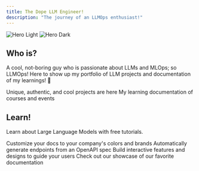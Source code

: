 ```yaml
---
title: The Dope LLM Engineer!
description: "The journey of an LLMOps enthusiast!"
---
```


<img
  className="block dark:hidden"
  src="/images/chester.jpg"
  alt="Hero Light"
/>
<img
  className="hidden dark:block"
  src="/images/zac.jpg"
  alt="Hero Dark"
/>

## Who is?

A cool, not-boring guy who is passionate about LLMs and MLOps; so LLMOps! Here to show up my portfolio of LLM projects and documentation of my learnings! 🤘

<CardGroup cols={2}>
  <Card
    title="Projects"
    icon="fire"
    href="https://mintlify.com/docs/quickstart"
  >
    Unique, authentic, and cool projects are here
  </Card>
  <Card
    title="Large Language Models"
    icon="spider"
    href="https://mintlify.com/docs/development"
  >
    My learning documentation of courses and events
  </Card>
</CardGroup>

## Learn!

Learn about Large Language Models with free tutorials.


<CardGroup cols={2}>
  <Card
    title="Customize Style"
    icon="palette"
    href="https://mintlify.com/docs/settings/global"
  >
    Customize your docs to your company's colors and brands
  </Card>
  <Card
    title="Reference APIs"
    icon="code"
    href="https://mintlify.com/docs/api-playground/openapi"
  >
    Automatically generate endpoints from an OpenAPI spec
  </Card>
  <Card
    title="Add Components"
    icon="screwdriver-wrench"
    href="https://mintlify.com/docs/components/accordion"
  >
    Build interactive features and designs to guide your users
  </Card>
  <Card
    title="Other Resources"
    icon="stars"
    href="https://mintlify.com/showcase"
  >
    Check out our showcase of our favorite documentation
  </Card>
</CardGroup>
